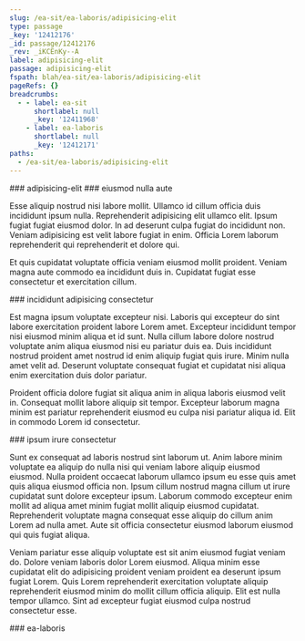 ```yaml
---
slug: /ea-sit/ea-laboris/adipisicing-elit
type: passage
_key: '12412176'
_id: passage/12412176
_rev: _iKCEnKy--A
label: adipisicing-elit
passage: adipisicing-elit
fspath: blah/ea-sit/ea-laboris/adipisicing-elit
pageRefs: {}
breadcrumbs:
  - - label: ea-sit
      shortlabel: null
      _key: '12411968'
    - label: ea-laboris
      shortlabel: null
      _key: '12412171'
paths:
  - /ea-sit/ea-laboris/adipisicing-elit
---
```


<NuggetArea>
<Passage slug="/ea-sit/ea-laboris/adipisicing-elit" type="passage" _key="12412176" _id="passage/12412176" _rev="_iKCEnKy--A" label="adipisicing-elit" passage="adipisicing-elit" fspath="blah/ea-sit/ea-laboris/adipisicing-elit" paths="/ea-sit/ea-laboris/adipisicing-elit">
<NuggetBody>
### adipisicing-elit

</NuggetBody>
<Breadcrumbs>
<Crumbs>
<Crumb _key="12411968" label="ea-sit" /><Crumb _key="12412171" label="ea-laboris" />
</Crumbs>
</Breadcrumbs>
</Passage>

<NuggetsInbound>
</NuggetsInbound>
<NuggetsOutbound>
<Nugget direction="outbound" type="nugget" _key="3daa961f-4381-48b7-b681-671afceac1e2" _id="nugget/3daa961f-4381-48b7-b681-671afceac1e2" _rev="_iKCEnK2---" fspath="blah/ea-sit/ea-laboris/adipisicing-elit/eiusmod-nulla-aute.md" label="eiusmod nulla aute" paths="/ea-sit/ea-laboris/adipisicing-elit/eiusmod-nulla-aute" slug="/ea-sit/ea-laboris/adipisicing-elit/eiusmod-nulla-aute">
<NuggetBody>
### eiusmod nulla aute

Esse aliquip nostrud nisi labore mollit. Ullamco id cillum officia duis incididunt ipsum nulla. Reprehenderit adipisicing elit ullamco elit. Ipsum fugiat fugiat eiusmod dolor. In ad deserunt culpa fugiat do incididunt non. Veniam adipisicing est velit labore fugiat in enim. Officia Lorem laborum reprehenderit qui reprehenderit et dolore qui.

Et quis cupidatat voluptate officia veniam eiusmod mollit proident. Veniam magna aute commodo ea incididunt duis in. Cupidatat fugiat esse consectetur et exercitation cillum.

</NuggetBody>
</Nugget>

<Nugget direction="outbound" type="nugget" _key="53559289-4acb-4006-88e5-f14384c4145d" _id="nugget/53559289-4acb-4006-88e5-f14384c4145d" _rev="_iKCEnK2--_" fspath="blah/ea-sit/ea-laboris/adipisicing-elit/incididunt-adipisicing-consectetur.md" label="incididunt adipisicing consectetur" paths="/ea-sit/ea-laboris/adipisicing-elit/incididunt-adipisicing-consectetur" slug="/ea-sit/ea-laboris/adipisicing-elit/incididunt-adipisicing-consectetur">
<NuggetBody>
### incididunt adipisicing consectetur

Est magna ipsum voluptate excepteur nisi. Laboris qui excepteur do sint labore exercitation proident labore Lorem amet. Excepteur incididunt tempor nisi eiusmod minim aliqua et id sunt. Nulla cillum labore dolore nostrud voluptate anim aliqua eiusmod nisi eu pariatur duis ea. Duis incididunt nostrud proident amet nostrud id enim aliquip fugiat quis irure. Minim nulla amet velit ad. Deserunt voluptate consequat fugiat et cupidatat nisi aliqua enim exercitation duis dolor pariatur.

Proident officia dolore fugiat sit aliqua anim in aliqua laboris eiusmod velit in. Consequat mollit labore aliquip sit tempor. Excepteur laborum magna minim est pariatur reprehenderit eiusmod eu culpa nisi pariatur aliqua id. Elit in commodo Lorem id consectetur.

</NuggetBody>
</Nugget>

<Nugget direction="outbound" type="nugget" _key="70bcb6d8-d525-4112-a3bf-d649c00f97c8" _id="nugget/70bcb6d8-d525-4112-a3bf-d649c00f97c8" _rev="_iKCEnK2--A" fspath="blah/ea-sit/ea-laboris/adipisicing-elit/ipsum-irure-consectetur.md" label="ipsum irure consectetur" paths="/ea-sit/ea-laboris/adipisicing-elit/ipsum-irure-consectetur" slug="/ea-sit/ea-laboris/adipisicing-elit/ipsum-irure-consectetur">
<NuggetBody>
### ipsum irure consectetur

Sunt ex consequat ad laboris nostrud sint laborum ut. Anim labore minim voluptate ea aliquip do nulla nisi qui veniam labore aliquip eiusmod eiusmod. Nulla proident occaecat laborum ullamco ipsum eu esse quis amet quis aliqua eiusmod officia non. Ipsum cillum nostrud magna cillum ut irure cupidatat sunt dolore excepteur ipsum. Laborum commodo excepteur enim mollit ad aliqua amet minim fugiat mollit aliquip eiusmod cupidatat. Reprehenderit voluptate magna consequat esse aliquip do cillum anim Lorem ad nulla amet. Aute sit officia consectetur eiusmod laborum eiusmod qui quis fugiat aliqua.

Veniam pariatur esse aliquip voluptate est sit anim eiusmod fugiat veniam do. Dolore veniam laboris dolor Lorem eiusmod. Aliqua minim esse cupidatat elit do adipisicing proident veniam proident ea deserunt ipsum fugiat Lorem. Quis Lorem reprehenderit exercitation voluptate aliquip reprehenderit eiusmod minim do mollit cillum officia aliquip. Elit est nulla tempor ullamco. Sint ad excepteur fugiat eiusmod culpa nostrud consectetur esse.

</NuggetBody>
</Nugget>

</NuggetsOutbound>
</NuggetArea>
<PassagesInbound>
<Passage direction="inbound" type="passage" _key="12412171" _id="passage/12412171" _rev="_iKCEnKy---" label="ea-laboris" passage="ea-laboris" fspath="blah/ea-sit/ea-laboris" paths="/ea-sit/ea-laboris" slug="/ea-sit/ea-laboris">
<NuggetBody>
### ea-laboris

</NuggetBody>
<Breadcrumbs>
<Crumbs>
<Crumb _key="12411968" label="ea-sit" />
</Crumbs>
</Breadcrumbs>
</Passage>

</PassagesInbound>
<PassagesOutbound>
</PassagesOutbound>
